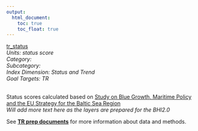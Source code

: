 ```yaml
---
output:
  html_document:
    toc: true
    toc_float: true
---
```


[tr_status](https://github.com/OHI-Science/bhi/blob/master/baltic/layers/tr_status_scores_bhi2015.csv)\
*Units: status score*\
*Category:*\
*Subcategory:*\
*Index Dimension: Status and Trend*\
*Goal Targets: TR*\
<br>

Status scores calculated based on [Study on Blue Growth, Maritime Policy and the EU Strategy for the Baltic Sea Region](https://webgate.ec.europa.eu/maritimeforum/node/3550)\
*Will add more text here as the layers are prepared for the BHI2.0*

See [**TR prep documents**](https://github.com/OHI-Science/bhi-1.0-archive/blob/draft/baltic2015/prep/TR/tr_prep.md) for more information about data and methods.

<br>

